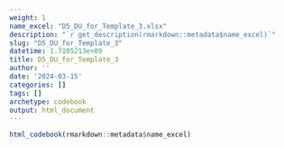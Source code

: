 ```yaml
---
weight: 1
name_excel: "D5_DU_for_Template_3.xlsx"
description: "`r get_description(rmarkdown::metadata$name_excel)`"
slug: "D5_DU_for_Template_3"
datetime: 1.7105213e+09
title: D5_DU_for_Template_3
author: ''
date: '2024-03-15'
categories: []
tags: []
archetype: codebook
output: html_document
---
```


```r
html_codebook(rmarkdown::metadata$name_excel)
```
